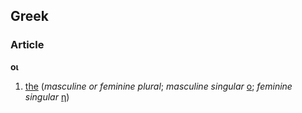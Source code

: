 ==Greek==
===Article===
'''οι'''

# [[the]] (''masculine or feminine plural''; ''masculine singular'' [[ο]]; ''feminine singular'' [[η]])